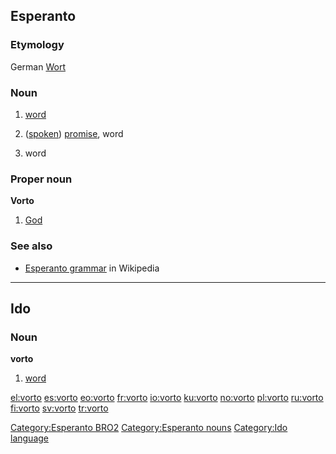 ==Esperanto==

===Etymology===
German [[Wort]]

===Noun===
{{eo-noun}}

# {{linguistics|lang=eo}} [[word]]
# ([[spoken]]) [[promise]], word
# {{computing|lang=eo}} word

===Proper noun===
'''Vorto'''

# {{theology|lang=eo}} [[God]]

===See also===
*[[w:Esperanto grammar|Esperanto grammar]] in Wikipedia

[[Category:Esperanto BRO2]]
[[Category:Esperanto nouns]]

----

==Ido==

===Noun===
'''vorto'''

# [[word]]

[[Category:Ido language]]

[[el:vorto]]
[[es:vorto]]
[[eo:vorto]]
[[fr:vorto]]
[[io:vorto]]
[[ku:vorto]]
[[no:vorto]]
[[pl:vorto]]
[[ru:vorto]]
[[fi:vorto]]
[[sv:vorto]]
[[tr:vorto]]